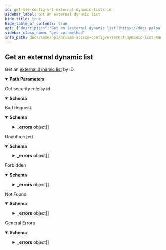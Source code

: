 ```yaml
---
id: get-sse-config-v-1-external-dynamic-lists-id
sidebar_label: Get an external dynamic list
hide_title: true
hide_table_of_contents: true
api: {"description":"Get an [external dynamic list](https://docs.paloaltonetworks.com/network-security/security-policy/objects/external-dynamic-lists) by ID.\n","operationId":"get-sse-config-v1-external-dynamic-lists-id","parameters":[{"description":"The resource's unique identifier.\n","in":"path","name":"id","required":true,"schema":{"type":"string"}}],"responses":{"200":{"content":{"application/json":{"schema":{"allOf":[{"items":{"properties":{"id":{"description":"uuid of the resource","example":"abcd-1234","readOnly":true,"type":"string"},"name":{"description":"Alphanumeric string [ 0-9a-zA-Z._-]","maxLength":63,"type":"string"},"type":{"oneOf":[{"properties":{"predefined_ip":{"properties":{"description":{"maxLength":255,"minLength":0,"type":"string"},"exception_list":{"items":{"maxLength":255,"type":"string"},"type":"array"},"url":{"type":"string"}},"required":["url"],"type":"object"}},"title":"predefined_ip"},{"properties":{"predefined_url":{"properties":{"description":{"maxLength":255,"minLength":0,"type":"string"},"exception_list":{"items":{"maxLength":255,"type":"string"},"type":"array"},"url":{"type":"string"}},"required":["url"],"type":"object"}},"title":"predefined_url"},{"properties":{"ip":{"properties":{"auth":{"properties":{"password":{"maxLength":255,"type":"string"},"username":{"maxLength":255,"minLength":1,"type":"string"}},"required":["username","password"],"type":"object"},"certificate_profile":{"default":"None","description":"Profile for authenticating client certificates","type":"string","x-panMultiple":[{"type":"string"},{"enum":["None"],"type":"string"}]},"description":{"maxLength":255,"minLength":0,"type":"string"},"exception_list":{"items":{"maxLength":255,"type":"string"},"type":"array"},"recurring":{"oneOf":[{"properties":{"five_minute":{"type":"object"}},"required":["five_minute"],"title":"five_minute"},{"properties":{"hourly":{"type":"object"}},"required":["hourly"],"title":"hourly"},{"properties":{"daily":{"properties":{"at":{"default":"00","description":"Time specification hh (e.g. 20)","maxLength":2,"minLength":2,"pattern":"([01][0-9]|[2][0-3])","type":"string"}},"required":["at"],"type":"object"}},"required":["daily"],"title":"daily"},{"properties":{"weekly":{"properties":{"at":{"default":"00","description":"Time specification hh (e.g. 20)","maxLength":2,"minLength":2,"pattern":"([01][0-9]|[2][0-3])","type":"string"},"day_of_week":{"enum":["sunday","monday","tuesday","wednesday","thursday","friday","saturday"],"type":"string"}},"required":["day_of_week","at"],"type":"object"}},"required":["weekly"],"title":"weekly"},{"properties":{"monthly":{"properties":{"at":{"default":"00","description":"Time specification hh (e.g. 20)","maxLength":2,"minLength":2,"pattern":"([01][0-9]|[2][0-3])","type":"string"},"day_of_month":{"maximum":31,"minimum":1,"type":"integer"}},"required":["day_of_month","at"],"type":"object"}},"required":["monthly"],"title":"monthly"}],"type":"object"},"url":{"default":"http://","maxLength":255,"minLength":0,"type":"string"}},"required":["url","recurring"],"type":"object"}},"title":"ip"},{"properties":{"domain":{"properties":{"auth":{"properties":{"password":{"maxLength":255,"type":"string"},"username":{"maxLength":255,"minLength":1,"type":"string"}},"required":["username","password"],"type":"object"},"certificate_profile":{"default":"None","description":"Profile for authenticating client certificates","type":"string","x-panMultiple":[{"type":"string"},{"enum":["None"],"type":"string"}]},"description":{"maxLength":255,"minLength":0,"type":"string"},"exception_list":{"items":{"maxLength":255,"type":"string"},"type":"array"},"expand_domain":{"default":false,"description":"Enable/Disable expand domain","type":"boolean"},"recurring":{"oneOf":[{"properties":{"hourly":{"type":"object"}},"required":["hourly"],"title":"hourly"},{"properties":{"five_minute":{"type":"object"}},"required":["five_minute"],"title":"five_minute"},{"properties":{"daily":{"properties":{"at":{"default":"00","description":"Time specification hh (e.g. 20)","maxLength":2,"minLength":2,"pattern":"([01][0-9]|[2][0-3])","type":"string"}},"required":["at"],"type":"object"}},"required":["daily"],"title":"daily"},{"properties":{"weekly":{"properties":{"at":{"default":"00","description":"Time specification hh (e.g. 20)","maxLength":2,"minLength":2,"pattern":"([01][0-9]|[2][0-3])","type":"string"},"day_of_week":{"enum":["sunday","monday","tuesday","wednesday","thursday","friday","saturday"],"type":"string"}},"required":["day_of_week","at"],"type":"object"}},"required":["weekly"],"title":"weekly"},{"properties":{"monthly":{"properties":{"at":{"default":"00","description":"Time specification hh (e.g. 20)","maxLength":2,"minLength":2,"pattern":"([01][0-9]|[2][0-3])","type":"string"},"day_of_month":{"maximum":31,"minimum":1,"type":"integer"}},"required":["day_of_month","at"],"type":"object"}},"required":["monthly"],"title":"monthly"}],"type":"object"},"url":{"default":"http://","maxLength":255,"minLength":0,"type":"string"}},"required":["url","recurring"],"type":"object"}},"title":"domain"},{"properties":{"url":{"properties":{"auth":{"properties":{"password":{"maxLength":255,"type":"string"},"username":{"maxLength":255,"minLength":1,"type":"string"}},"required":["username","password"],"type":"object"},"certificate_profile":{"default":"None","description":"Profile for authenticating client certificates","type":"string","x-panMultiple":[{"type":"string"},{"enum":["None"],"type":"string"}]},"description":{"maxLength":255,"minLength":0,"type":"string"},"exception_list":{"items":{"maxLength":255,"type":"string"},"type":"array"},"recurring":{"oneOf":[{"properties":{"hourly":{"type":"object"}},"required":["hourly"],"title":"hourly"},{"properties":{"five_minute":{"type":"object"}},"required":["five_minute"],"title":"five_minute"},{"properties":{"daily":{"properties":{"at":{"default":"00","description":"Time specification hh (e.g. 20)","maxLength":2,"minLength":2,"pattern":"([01][0-9]|[2][0-3])","type":"string"}},"required":["at"],"type":"object"}},"required":["daily"],"title":"daily"},{"properties":{"weekly":{"properties":{"at":{"default":"00","description":"Time specification hh (e.g. 20)","maxLength":2,"minLength":2,"pattern":"([01][0-9]|[2][0-3])","type":"string"},"day_of_week":{"enum":["sunday","monday","tuesday","wednesday","thursday","friday","saturday"],"type":"string"}},"required":["day_of_week","at"],"type":"object"}},"required":["weekly"],"title":"weekly"},{"properties":{"monthly":{"properties":{"at":{"default":"00","description":"Time specification hh (e.g. 20)","maxLength":2,"minLength":2,"pattern":"([01][0-9]|[2][0-3])","type":"string"},"day_of_month":{"maximum":31,"minimum":1,"type":"integer"}},"required":["day_of_month","at"],"type":"object"}},"required":["monthly"],"title":"monthly"}],"type":"object"},"url":{"default":"http://","maxLength":255,"minLength":0,"type":"string"}},"required":["url","recurring"],"type":"object"}},"title":"url"},{"properties":{"imsi":{"properties":{"auth":{"properties":{"password":{"maxLength":255,"type":"string"},"username":{"maxLength":255,"minLength":1,"type":"string"}},"required":["username","password"],"type":"object"},"certificate_profile":{"default":"None","description":"Profile for authenticating client certificates","type":"string","x-panMultiple":[{"type":"string"},{"enum":["None"],"type":"string"}]},"description":{"maxLength":255,"minLength":0,"type":"string"},"exception_list":{"items":{"maxLength":34,"type":"string"},"type":"array"},"recurring":{"oneOf":[{"properties":{"five_minute":{"type":"object"}},"required":["five_minute"],"title":"five_minute"},{"properties":{"hourly":{"type":"object"}},"required":["hourly"],"title":"hourly"},{"properties":{"daily":{"properties":{"at":{"default":"00","description":"Time specification hh (e.g. 20)","maxLength":2,"minLength":2,"pattern":"([01][0-9]|[2][0-3])","type":"string"}},"required":["at"],"type":"object"}},"required":["daily"],"title":"daily"},{"properties":{"weekly":{"properties":{"at":{"default":"00","description":"Time specification hh (e.g. 20)","maxLength":2,"minLength":2,"pattern":"([01][0-9]|[2][0-3])","type":"string"},"day_of_week":{"enum":["sunday","monday","tuesday","wednesday","thursday","friday","saturday"],"type":"string"}},"required":["day_of_week","at"],"type":"object"}},"required":["weekly"],"title":"weekly"},{"properties":{"monthly":{"properties":{"at":{"default":"00","description":"Time specification hh (e.g. 20)","maxLength":2,"minLength":2,"pattern":"([01][0-9]|[2][0-3])","type":"string"},"day_of_month":{"maximum":31,"minimum":1,"type":"integer"}},"required":["day_of_month","at"],"type":"object"}},"required":["monthly"],"title":"monthly"}],"type":"object"},"url":{"default":"http://","maxLength":255,"minLength":0,"type":"string"}},"required":["url","recurring"],"type":"object"}},"title":"imsi"},{"properties":{"imei":{"properties":{"auth":{"properties":{"password":{"maxLength":255,"type":"string"},"username":{"maxLength":255,"minLength":1,"type":"string"}},"required":["username","password"],"type":"object"},"certificate_profile":{"default":"None","description":"Profile for authenticating client certificates","type":"string","x-panMultiple":[{"type":"string"},{"enum":["None"],"type":"string"}]},"description":{"maxLength":255,"minLength":0,"type":"string"},"exception_list":{"items":{"maxLength":32,"type":"string"},"type":"array"},"recurring":{"oneOf":[{"properties":{"five_minute":{"type":"object"}},"required":["five_minute"],"title":"five_minute"},{"properties":{"hourly":{"type":"object"}},"required":["hourly"],"title":"hourly"},{"properties":{"daily":{"properties":{"at":{"default":"00","description":"Time specification hh (e.g. 20)","maxLength":2,"minLength":2,"pattern":"([01][0-9]|[2][0-3])","type":"string"}},"required":["at"],"type":"object"}},"required":["daily"],"title":"daily"},{"properties":{"weekly":{"properties":{"at":{"default":"00","description":"Time specification hh (e.g. 20)","maxLength":2,"minLength":2,"pattern":"([01][0-9]|[2][0-3])","type":"string"},"day_of_week":{"enum":["sunday","monday","tuesday","wednesday","thursday","friday","saturday"],"type":"string"}},"required":["day_of_week","at"],"type":"object"}},"required":["weekly"],"title":"weekly"},{"properties":{"monthly":{"properties":{"at":{"default":"00","description":"Time specification hh (e.g. 20)","maxLength":2,"minLength":2,"pattern":"([01][0-9]|[2][0-3])","type":"string"},"day_of_month":{"maximum":31,"minimum":1,"type":"integer"}},"required":["day_of_month","at"],"type":"object"}},"required":["monthly"],"title":"monthly"}],"type":"object"},"url":{"default":"http://","maxLength":255,"minLength":0,"type":"string"}},"required":["url","recurring"],"type":"object"}},"title":"imei"}],"type":"object"}},"required":["name","type"],"type":"object"},"type":"array"}]}}},"description":"Get security rule by id"},"400":{"content":{"application/json":{"examples":{"input_format_mismatch":{"summary":"Input Format Mismatch","value":{"_errors":[{"code":"E003","details":{},"message":"Input Format Mismatch: input-format=json"}],"_request_id":"abcd-1234"}},"invalid_query_parameter":{"summary":"Invalid Query Parameter","value":{"_errors":[{"code":"E003","details":{},"message":"Invalid Query Parameter: location=invalid"}],"_request_id":"abcd-1234"}},"missing_query_parameter":{"summary":"Missing Query Parameter","value":{"_errors":[{"code":"E003","details":{},"message":"Missing Query Parameter: name"}],"_request_id":"abcd-1234"}},"output_format_mismatch":{"summary":"Output Format Mismatch","value":{"_errors":[{"code":"E003","details":{},"message":"Output Format Mismatch: output-format=json Accept=xml"}],"_request_id":"abcd-1234"}}},"schema":{"properties":{"_errors":{"items":{"properties":{"code":{"type":"string"},"details":{"type":"object"},"help":{"type":"string"},"message":{"type":"string"}},"title":"Cause Info","type":"object"},"type":"array"},"_request_id":{"type":"string"}},"type":"object"}}},"description":"Bad Request"},"401":{"content":{"application/json":{"examples":{"auth_not_authenticated":{"summary":"Not Authenticated","value":{"_errors":[{"code":"E016","details":{},"message":"Not Authenticated"}],"_request_id":"abcd-1234"}},"invalid_credential":{"summary":"Invalid Credential","value":{"_errors":[{"code":"E016","details":{},"message":"Invalid Credential"}],"_request_id":"abcd-1234"}},"key_expired":{"summary":"Key Expired","value":{"_errors":[{"code":"E016","details":{},"message":"Key Expired"}],"_request_id":"abcd-1234"}},"key_too_long":{"summary":"Key Too Long","value":{"_errors":[{"code":"E016","details":{},"message":"Key Too Long"}],"_request_id":"abcd-1234"}},"need_password_change":{"summary":"Need Password Change","value":{"_errors":[{"code":"E016","details":{},"message":"The password needs to be changed."}],"_request_id":"abcd-1234"}}},"schema":{"properties":{"_errors":{"items":{"properties":{"code":{"type":"string"},"details":{"type":"object"},"help":{"type":"string"},"message":{"type":"string"}},"title":"Cause Info","type":"object"},"type":"array"},"_request_id":{"type":"string"}},"type":"object"}}},"description":"Unauthorized"},"403":{"content":{"application/json":{"examples":{"auth_unauthorized":{"summary":"Unauthorized","value":{"_errors":[{"code":"E007","details":{},"message":"Unauthorized"}],"_request_id":"abcd-1234"}}},"schema":{"properties":{"_errors":{"items":{"properties":{"code":{"type":"string"},"details":{"type":"object"},"help":{"type":"string"},"message":{"type":"string"}},"title":"Cause Info","type":"object"},"type":"array"},"_request_id":{"type":"string"}},"type":"object"}}},"description":"Forbidden"},"404":{"content":{"application/json":{"examples":{"object_not_present":{"summary":"Object Not Present","value":{"_errors":[{"code":"E005","details":{},"message":"Object Not Present"}],"_request_id":"abcd-1234"}}},"schema":{"properties":{"_errors":{"items":{"properties":{"code":{"type":"string"},"details":{"type":"object"},"help":{"type":"string"},"message":{"type":"string"}},"title":"Cause Info","type":"object"},"type":"array"},"_request_id":{"type":"string"}},"type":"object"}}},"description":"Not Found"},"default":{"content":{"application/json":{"examples":{"action_not_supported":{"summary":"Action Not Supported","value":{"_errors":[{"code":"E012","details":{},"message":"Action Not Supported: move"}],"_request_id":"abcd-1234"}},"bad_xpath":{"summary":"Bad XPath","value":{"_errors":[{"code":"E013","details":{},"message":"Bad XPath"}],"_request_id":"abcd-1234"}},"invalid_command":{"summary":"Invalid Command","value":{"_errors":[{"code":"E003","details":{},"message":"Invalid Command"}],"_request_id":"abcd-1234"}},"malformed_command":{"summary":"Malformed Command","value":{"_errors":[{"code":"E003","details":{},"message":"Malformed Command"}],"_request_id":"abcd-1234"}},"method_not_allowed":{"summary":"Method Not Supported","value":{"_errors":[{"code":"E012","details":{},"message":"Method Not Supported"}],"_request_id":"abcd-1234"}},"session_timeout":{"summary":"Session Timeout","value":{"_errors":[{"code":4,"details":{},"message":"Session Timeout"}],"_request_id":"abcd-1234"}},"version_not_supported":{"summary":"Version Not Supported","value":{"_errors":[{"code":"E012","details":{},"message":"Version Not Supported"}],"_request_id":"abcd-1234"}}},"schema":{"properties":{"_errors":{"items":{"properties":{"code":{"type":"string"},"details":{"type":"object"},"help":{"type":"string"},"message":{"type":"string"}},"title":"Cause Info","type":"object"},"type":"array"},"_request_id":{"type":"string"}},"type":"object"}}},"description":"General Errors"}},"security":[{"Bearer":[]}],"tags":["ExternalDynamicLists"],"method":"get","path":"/sse/config/v1/external-dynamic-lists/{id}","servers":[{"url":"https://api.sase.paloaltonetworks.com"}],"securitySchemes":{"Bearer":{"scheme":"bearer","type":"http"}},"info":{"contact":{},"description":"Manages [External Dynamic Lists](https://docs.paloaltonetworks.com/network-security/security-policy/objects/external-dynamic-lists).\n","title":"External Dynamic List Management","version":"1.0","x-logo":{"url":"pan-logo.png"}},"postman":{"name":"Get an external dynamic list","description":{"content":"Get an [external dynamic list](https://docs.paloaltonetworks.com/network-security/security-policy/objects/external-dynamic-lists) by ID.\n","type":"text/plain"},"url":{"path":["sse","config","v1","external-dynamic-lists",":id"],"host":["{{baseUrl}}"],"query":[],"variable":[{"disabled":false,"description":{"content":"(Required) The resource's unique identifier.\n","type":"text/plain"},"type":"any","value":"","key":"id"}]},"header":[{"key":"Accept","value":"application/json"}],"method":"GET","auth":{"type":"bearer","bearer":[{"type":"any","value":"<Bearer Token>","key":"token"}]}}}
sidebar_class_name: "get api-method"
info_path: docs/sase/api/prisma-access-config/external-dynamic-list-management
---
```



## Get an external dynamic list



Get an [external dynamic list](https://docs.paloaltonetworks.com/network-security/security-policy/objects/external-dynamic-lists) by ID.


<details style={{"marginBottom":"1rem"}} data-collapsed={false} open={true}><summary style={{}}><strong>Path Parameters</strong></summary><div><ul><ParamsItem className={"paramsItem"} param={{"description":"The resource's unique identifier.\n","in":"path","name":"id","required":true,"schema":{"type":"string"}}}></ParamsItem></ul></div></details><div><ApiTabs><TabItem label={"200"} value={"200"}><div>

Get security rule by id

</div><div><MimeTabs groupId={"mime-type"}><TabItem label={"application/json"} value={"application/json"}><SchemaTabs groupId={"schema-tabs"}><TabTtem label={"Schema"} value={"Schema"}><details style={{}} data-collapsed={false} open={true}><summary style={{"textAlign":"left"}}><strong>Schema</strong></summary><div style={{"textAlign":"left","marginLeft":"1rem"}}></div><ul style={{"marginLeft":"1rem"}}></ul></details></TabTtem></SchemaTabs></TabItem></MimeTabs></div></TabItem><TabItem label={"400"} value={"400"}><div>

Bad Request

</div><div><MimeTabs groupId={"mime-type"}><TabItem label={"application/json"} value={"application/json"}><SchemaTabs groupId={"schema-tabs"}><TabTtem label={"Schema"} value={"Schema"}><details style={{}} data-collapsed={false} open={true}><summary style={{"textAlign":"left"}}><strong>Schema</strong></summary><div style={{"textAlign":"left","marginLeft":"1rem"}}></div><ul style={{"marginLeft":"1rem"}}><SchemaItem collapsible={true} className={"schemaItem"}><details style={{}}><summary style={{}}><strong>_errors</strong><span style={{"opacity":"0.6"}}> object[]</span></summary><div style={{"marginLeft":"1rem"}}><SchemaItem collapsible={false} name={"code"} required={false} schemaDescription={undefined} schemaName={"string"} qualifierMessage={undefined} defaultValue={undefined}></SchemaItem><SchemaItem collapsible={false} name={"details"} required={false} schemaDescription={undefined} schemaName={"object"} qualifierMessage={undefined} defaultValue={undefined}></SchemaItem><SchemaItem collapsible={false} name={"help"} required={false} schemaDescription={undefined} schemaName={"string"} qualifierMessage={undefined} defaultValue={undefined}></SchemaItem><SchemaItem collapsible={false} name={"message"} required={false} schemaDescription={undefined} schemaName={"string"} qualifierMessage={undefined} defaultValue={undefined}></SchemaItem></div></details></SchemaItem><SchemaItem collapsible={false} name={"_request_id"} required={false} schemaDescription={undefined} schemaName={"string"} qualifierMessage={undefined} defaultValue={undefined}></SchemaItem></ul></details></TabTtem><TabItem label={"Input_format_mismatch"} value={"Input_format_mismatch"}><ResponseSamples responseExample={"{\n  \"_errors\": [\n    {\n      \"code\": \"E003\",\n      \"details\": {},\n      \"message\": \"Input Format Mismatch: input-format=json\"\n    }\n  ],\n  \"_request_id\": \"abcd-1234\"\n}"}></ResponseSamples></TabItem><TabItem label={"Invalid_query_parameter"} value={"Invalid_query_parameter"}><ResponseSamples responseExample={"{\n  \"_errors\": [\n    {\n      \"code\": \"E003\",\n      \"details\": {},\n      \"message\": \"Invalid Query Parameter: location=invalid\"\n    }\n  ],\n  \"_request_id\": \"abcd-1234\"\n}"}></ResponseSamples></TabItem><TabItem label={"Missing_query_parameter"} value={"Missing_query_parameter"}><ResponseSamples responseExample={"{\n  \"_errors\": [\n    {\n      \"code\": \"E003\",\n      \"details\": {},\n      \"message\": \"Missing Query Parameter: name\"\n    }\n  ],\n  \"_request_id\": \"abcd-1234\"\n}"}></ResponseSamples></TabItem><TabItem label={"Output_format_mismatch"} value={"Output_format_mismatch"}><ResponseSamples responseExample={"{\n  \"_errors\": [\n    {\n      \"code\": \"E003\",\n      \"details\": {},\n      \"message\": \"Output Format Mismatch: output-format=json Accept=xml\"\n    }\n  ],\n  \"_request_id\": \"abcd-1234\"\n}"}></ResponseSamples></TabItem></SchemaTabs></TabItem></MimeTabs></div></TabItem><TabItem label={"401"} value={"401"}><div>

Unauthorized

</div><div><MimeTabs groupId={"mime-type"}><TabItem label={"application/json"} value={"application/json"}><SchemaTabs groupId={"schema-tabs"}><TabTtem label={"Schema"} value={"Schema"}><details style={{}} data-collapsed={false} open={true}><summary style={{"textAlign":"left"}}><strong>Schema</strong></summary><div style={{"textAlign":"left","marginLeft":"1rem"}}></div><ul style={{"marginLeft":"1rem"}}><SchemaItem collapsible={true} className={"schemaItem"}><details style={{}}><summary style={{}}><strong>_errors</strong><span style={{"opacity":"0.6"}}> object[]</span></summary><div style={{"marginLeft":"1rem"}}><SchemaItem collapsible={false} name={"code"} required={false} schemaDescription={undefined} schemaName={"string"} qualifierMessage={undefined} defaultValue={undefined}></SchemaItem><SchemaItem collapsible={false} name={"details"} required={false} schemaDescription={undefined} schemaName={"object"} qualifierMessage={undefined} defaultValue={undefined}></SchemaItem><SchemaItem collapsible={false} name={"help"} required={false} schemaDescription={undefined} schemaName={"string"} qualifierMessage={undefined} defaultValue={undefined}></SchemaItem><SchemaItem collapsible={false} name={"message"} required={false} schemaDescription={undefined} schemaName={"string"} qualifierMessage={undefined} defaultValue={undefined}></SchemaItem></div></details></SchemaItem><SchemaItem collapsible={false} name={"_request_id"} required={false} schemaDescription={undefined} schemaName={"string"} qualifierMessage={undefined} defaultValue={undefined}></SchemaItem></ul></details></TabTtem><TabItem label={"Auth_not_authenticated"} value={"Auth_not_authenticated"}><ResponseSamples responseExample={"{\n  \"_errors\": [\n    {\n      \"code\": \"E016\",\n      \"details\": {},\n      \"message\": \"Not Authenticated\"\n    }\n  ],\n  \"_request_id\": \"abcd-1234\"\n}"}></ResponseSamples></TabItem><TabItem label={"Invalid_credential"} value={"Invalid_credential"}><ResponseSamples responseExample={"{\n  \"_errors\": [\n    {\n      \"code\": \"E016\",\n      \"details\": {},\n      \"message\": \"Invalid Credential\"\n    }\n  ],\n  \"_request_id\": \"abcd-1234\"\n}"}></ResponseSamples></TabItem><TabItem label={"Key_expired"} value={"Key_expired"}><ResponseSamples responseExample={"{\n  \"_errors\": [\n    {\n      \"code\": \"E016\",\n      \"details\": {},\n      \"message\": \"Key Expired\"\n    }\n  ],\n  \"_request_id\": \"abcd-1234\"\n}"}></ResponseSamples></TabItem><TabItem label={"Key_too_long"} value={"Key_too_long"}><ResponseSamples responseExample={"{\n  \"_errors\": [\n    {\n      \"code\": \"E016\",\n      \"details\": {},\n      \"message\": \"Key Too Long\"\n    }\n  ],\n  \"_request_id\": \"abcd-1234\"\n}"}></ResponseSamples></TabItem><TabItem label={"Need_password_change"} value={"Need_password_change"}><ResponseSamples responseExample={"{\n  \"_errors\": [\n    {\n      \"code\": \"E016\",\n      \"details\": {},\n      \"message\": \"The password needs to be changed.\"\n    }\n  ],\n  \"_request_id\": \"abcd-1234\"\n}"}></ResponseSamples></TabItem></SchemaTabs></TabItem></MimeTabs></div></TabItem><TabItem label={"403"} value={"403"}><div>

Forbidden

</div><div><MimeTabs groupId={"mime-type"}><TabItem label={"application/json"} value={"application/json"}><SchemaTabs groupId={"schema-tabs"}><TabTtem label={"Schema"} value={"Schema"}><details style={{}} data-collapsed={false} open={true}><summary style={{"textAlign":"left"}}><strong>Schema</strong></summary><div style={{"textAlign":"left","marginLeft":"1rem"}}></div><ul style={{"marginLeft":"1rem"}}><SchemaItem collapsible={true} className={"schemaItem"}><details style={{}}><summary style={{}}><strong>_errors</strong><span style={{"opacity":"0.6"}}> object[]</span></summary><div style={{"marginLeft":"1rem"}}><SchemaItem collapsible={false} name={"code"} required={false} schemaDescription={undefined} schemaName={"string"} qualifierMessage={undefined} defaultValue={undefined}></SchemaItem><SchemaItem collapsible={false} name={"details"} required={false} schemaDescription={undefined} schemaName={"object"} qualifierMessage={undefined} defaultValue={undefined}></SchemaItem><SchemaItem collapsible={false} name={"help"} required={false} schemaDescription={undefined} schemaName={"string"} qualifierMessage={undefined} defaultValue={undefined}></SchemaItem><SchemaItem collapsible={false} name={"message"} required={false} schemaDescription={undefined} schemaName={"string"} qualifierMessage={undefined} defaultValue={undefined}></SchemaItem></div></details></SchemaItem><SchemaItem collapsible={false} name={"_request_id"} required={false} schemaDescription={undefined} schemaName={"string"} qualifierMessage={undefined} defaultValue={undefined}></SchemaItem></ul></details></TabTtem><TabItem label={"Auth_unauthorized"} value={"Auth_unauthorized"}><ResponseSamples responseExample={"{\n  \"_errors\": [\n    {\n      \"code\": \"E007\",\n      \"details\": {},\n      \"message\": \"Unauthorized\"\n    }\n  ],\n  \"_request_id\": \"abcd-1234\"\n}"}></ResponseSamples></TabItem></SchemaTabs></TabItem></MimeTabs></div></TabItem><TabItem label={"404"} value={"404"}><div>

Not Found

</div><div><MimeTabs groupId={"mime-type"}><TabItem label={"application/json"} value={"application/json"}><SchemaTabs groupId={"schema-tabs"}><TabTtem label={"Schema"} value={"Schema"}><details style={{}} data-collapsed={false} open={true}><summary style={{"textAlign":"left"}}><strong>Schema</strong></summary><div style={{"textAlign":"left","marginLeft":"1rem"}}></div><ul style={{"marginLeft":"1rem"}}><SchemaItem collapsible={true} className={"schemaItem"}><details style={{}}><summary style={{}}><strong>_errors</strong><span style={{"opacity":"0.6"}}> object[]</span></summary><div style={{"marginLeft":"1rem"}}><SchemaItem collapsible={false} name={"code"} required={false} schemaDescription={undefined} schemaName={"string"} qualifierMessage={undefined} defaultValue={undefined}></SchemaItem><SchemaItem collapsible={false} name={"details"} required={false} schemaDescription={undefined} schemaName={"object"} qualifierMessage={undefined} defaultValue={undefined}></SchemaItem><SchemaItem collapsible={false} name={"help"} required={false} schemaDescription={undefined} schemaName={"string"} qualifierMessage={undefined} defaultValue={undefined}></SchemaItem><SchemaItem collapsible={false} name={"message"} required={false} schemaDescription={undefined} schemaName={"string"} qualifierMessage={undefined} defaultValue={undefined}></SchemaItem></div></details></SchemaItem><SchemaItem collapsible={false} name={"_request_id"} required={false} schemaDescription={undefined} schemaName={"string"} qualifierMessage={undefined} defaultValue={undefined}></SchemaItem></ul></details></TabTtem><TabItem label={"Object_not_present"} value={"Object_not_present"}><ResponseSamples responseExample={"{\n  \"_errors\": [\n    {\n      \"code\": \"E005\",\n      \"details\": {},\n      \"message\": \"Object Not Present\"\n    }\n  ],\n  \"_request_id\": \"abcd-1234\"\n}"}></ResponseSamples></TabItem></SchemaTabs></TabItem></MimeTabs></div></TabItem><TabItem label={"default"} value={"default"}><div>

General Errors

</div><div><MimeTabs groupId={"mime-type"}><TabItem label={"application/json"} value={"application/json"}><SchemaTabs groupId={"schema-tabs"}><TabTtem label={"Schema"} value={"Schema"}><details style={{}} data-collapsed={false} open={true}><summary style={{"textAlign":"left"}}><strong>Schema</strong></summary><div style={{"textAlign":"left","marginLeft":"1rem"}}></div><ul style={{"marginLeft":"1rem"}}><SchemaItem collapsible={true} className={"schemaItem"}><details style={{}}><summary style={{}}><strong>_errors</strong><span style={{"opacity":"0.6"}}> object[]</span></summary><div style={{"marginLeft":"1rem"}}><SchemaItem collapsible={false} name={"code"} required={false} schemaDescription={undefined} schemaName={"string"} qualifierMessage={undefined} defaultValue={undefined}></SchemaItem><SchemaItem collapsible={false} name={"details"} required={false} schemaDescription={undefined} schemaName={"object"} qualifierMessage={undefined} defaultValue={undefined}></SchemaItem><SchemaItem collapsible={false} name={"help"} required={false} schemaDescription={undefined} schemaName={"string"} qualifierMessage={undefined} defaultValue={undefined}></SchemaItem><SchemaItem collapsible={false} name={"message"} required={false} schemaDescription={undefined} schemaName={"string"} qualifierMessage={undefined} defaultValue={undefined}></SchemaItem></div></details></SchemaItem><SchemaItem collapsible={false} name={"_request_id"} required={false} schemaDescription={undefined} schemaName={"string"} qualifierMessage={undefined} defaultValue={undefined}></SchemaItem></ul></details></TabTtem><TabItem label={"Action_not_supported"} value={"Action_not_supported"}><ResponseSamples responseExample={"{\n  \"_errors\": [\n    {\n      \"code\": \"E012\",\n      \"details\": {},\n      \"message\": \"Action Not Supported: move\"\n    }\n  ],\n  \"_request_id\": \"abcd-1234\"\n}"}></ResponseSamples></TabItem><TabItem label={"Bad_xpath"} value={"Bad_xpath"}><ResponseSamples responseExample={"{\n  \"_errors\": [\n    {\n      \"code\": \"E013\",\n      \"details\": {},\n      \"message\": \"Bad XPath\"\n    }\n  ],\n  \"_request_id\": \"abcd-1234\"\n}"}></ResponseSamples></TabItem><TabItem label={"Invalid_command"} value={"Invalid_command"}><ResponseSamples responseExample={"{\n  \"_errors\": [\n    {\n      \"code\": \"E003\",\n      \"details\": {},\n      \"message\": \"Invalid Command\"\n    }\n  ],\n  \"_request_id\": \"abcd-1234\"\n}"}></ResponseSamples></TabItem><TabItem label={"Malformed_command"} value={"Malformed_command"}><ResponseSamples responseExample={"{\n  \"_errors\": [\n    {\n      \"code\": \"E003\",\n      \"details\": {},\n      \"message\": \"Malformed Command\"\n    }\n  ],\n  \"_request_id\": \"abcd-1234\"\n}"}></ResponseSamples></TabItem><TabItem label={"Method_not_allowed"} value={"Method_not_allowed"}><ResponseSamples responseExample={"{\n  \"_errors\": [\n    {\n      \"code\": \"E012\",\n      \"details\": {},\n      \"message\": \"Method Not Supported\"\n    }\n  ],\n  \"_request_id\": \"abcd-1234\"\n}"}></ResponseSamples></TabItem><TabItem label={"Session_timeout"} value={"Session_timeout"}><ResponseSamples responseExample={"{\n  \"_errors\": [\n    {\n      \"code\": 4,\n      \"details\": {},\n      \"message\": \"Session Timeout\"\n    }\n  ],\n  \"_request_id\": \"abcd-1234\"\n}"}></ResponseSamples></TabItem><TabItem label={"Version_not_supported"} value={"Version_not_supported"}><ResponseSamples responseExample={"{\n  \"_errors\": [\n    {\n      \"code\": \"E012\",\n      \"details\": {},\n      \"message\": \"Version Not Supported\"\n    }\n  ],\n  \"_request_id\": \"abcd-1234\"\n}"}></ResponseSamples></TabItem></SchemaTabs></TabItem></MimeTabs></div></TabItem></ApiTabs></div>
      